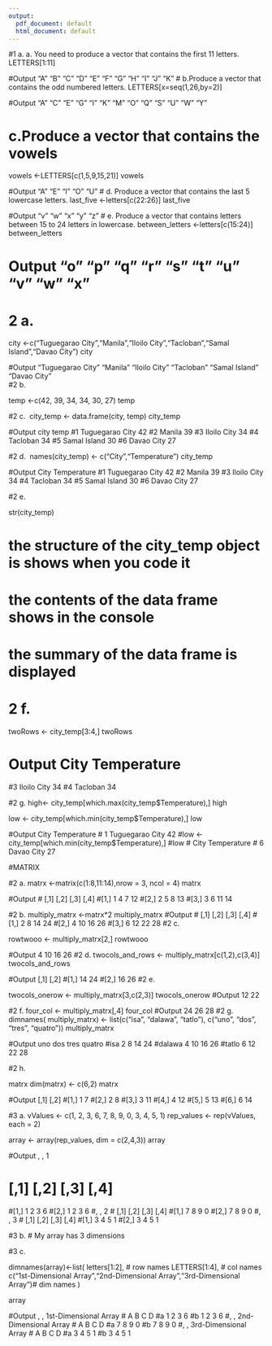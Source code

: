 ```yaml
---
output:
  pdf_document: default
  html_document: default
---
```

#1 a. a. You need to produce a vector that contains the first 11 letters.
LETTERS[1:11]

#Output  "A" "B" "C" "D" "E" "F" "G" "H" "I" "J" "K"
# b.Produce a vector that contains the odd numbered letters.
LETTERS[x=seq(1,26,by=2)]

#Output "A" "C" "E" "G" "I" "K" "M" "O" "Q" "S" "U" "W" "Y"

# c.Produce a vector that contains the vowels
vowels <-LETTERS[c(1,5,9,15,21)]
vowels

#Output  "A" "E" "I" "O" "U"
# d. Produce a vector that contains the last 5 lowercase letters.
last_five <-letters[c(22:26)]
last_five

#Output "v" "w" "x" "y" "z"
# e. Produce a vector that contains letters between 15 to 24 letters in lowercase.
between_letters <-letters[c(15:24)]
between_letters

# Output "o" "p" "q" "r" "s" "t" "u" "v" "w" "x"
# 2 a. 

city <-c("Tuguegarao City","Manila","Iloilo City","Tacloban","Samal Island","Davao City")
city

#Output "Tuguegarao City" "Manila"          "Iloilo City"     "Tacloban"        "Samal Island"    "Davao City"  
#2 b. 

temp <-c(42, 39, 34, 34, 30, 27)
temp

#2 c. 
city_temp <- data.frame(city, temp)
city_temp

#Output       city temp
#1 Tuguegarao City   42
#2          Manila   39
#3     Iloilo City   34
#4        Tacloban   34
#5    Samal Island   30
#6      Davao City   27

#2 d. 
names(city_temp) <- c("City","Temperature")
city_temp

#Output  City Temperature
#1 Tuguegarao City          42
#2          Manila          39
#3     Iloilo City          34
#4        Tacloban          34
#5    Samal Island          30
#6      Davao City          27

#2 e. 

str(city_temp)

# the structure of the city_temp object is shows when you code it
# the contents of the data frame shows in the console
# the summary of the data frame is displayed

# 2 f.
twoRows <- city_temp[3:4,]
twoRows

# Output    City            Temperature
#3          Iloilo City         34
#4           Tacloban           34


#2 g.
high<- city_temp[which.max(city_temp$Temperature),]
high


low <- city_temp[which.min(city_temp$Temperature),]
low


#Output  City                 Temperature
#     1  Tuguegarao City          42
#low <- city_temp[which.min(city_temp$Temperature),]
#low
#        City                 Temperature
#     6   Davao City              27



#MATRIX

#2 a.
matrx <-matrix(c(1:8,11:14),nrow = 3, ncol = 4)
matrx

#Output
#     [,1] [,2] [,3] [,4]
#[1,]    1    4    7   12
#[2,]    2    5    8   13
#[3,]    3    6   11   14

#2 b. 
multiply_matrx <-matrx*2
multiply_matrx
#Output 
#      [,1] [,2] [,3] [,4]
#[1,]    2    8   14   24
#[2,]    4   10   16   26
#[3,]    6   12   22   28
#2 c.

rowtwooo <- multiply_matrx[2,]
rowtwooo

#Output 4 10 16 26 
#2 d.
twocols_and_rows <- multiply_matrx[c(1,2),c(3,4)]
twocols_and_rows

#Output [,1] [,2]
#[1,]   14    24
#[2,]   16    26
#2 e. 

twocols_onerow <- multiply_matrx[3,c(2,3)]
twocols_onerow
#Output 12 22

#2 f.
four_col <- multiply_matrx[,4]
four_col
#Output  24 26 28
#2 g. 
dimnames( multiply_matrx) <- list(c("isa", "dalawa", "tatlo"), c("uno", "dos", "tres", "quatro"))
multiply_matrx 

#Output     uno dos tres quatro
#isa      2   8   14     24
#dalawa   4  10   16     26
#tatlo    6  12   22     28

#2 h.

matrx
dim(matrx) <- c(6,2)
matrx

#Output   [,1] [,2]
#[1,]    1    7
#[2,]    2    8
#[3,]    3   11
#[4,]    4   12
#[5,]    5   13
#[6,]    6   14

#3 a.
vValues <- c(1, 2, 3, 6, 7, 8, 9, 0, 3, 4, 5, 1)
rep_values <- rep(vValues, each = 2)

array <- array(rep_values, dim = c(2,4,3))
array

#Output , , 1

#     [,1] [,2] [,3] [,4]
#[1,]    1    2    3    6
#[2,]    1    2    3    6
#, , 2
#     [,1] [,2] [,3] [,4]
#[1,]    7    8    9    0
#[2,]    7    8    9    0
#, , 3
#     [,1] [,2] [,3] [,4]
#[1,]    3    4    5    1
#[2,]    3    4    5    1



#3 b.
# My array has 3 dimensions

#3 c.

dimnames(array)<-list(
  letters[1:2], # row names
  LETTERS[1:4], # col names
c("1st-Dimensional Array","2nd-Dimensional Array","3rd-Dimensional Array")# dim names
)

array


#Output , , 1st-Dimensional Array
#  A B C D
#a 1 2 3 6
#b 1 2 3 6
#, , 2nd-Dimensional Array
#  A B C D
#a 7 8 9 0
#b 7 8 9 0
#, , 3rd-Dimensional Array
#  A B C D
#a 3 4 5 1
#b 3 4 5 1

